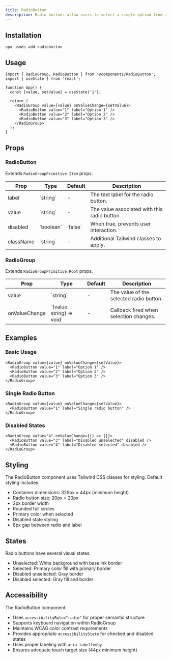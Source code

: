 ```yaml
---
title: RadioButton
description: Radio buttons allow users to select a single option from a list of choices.
---
```


<DemoButton href="https://usmds-showcase.expo.app/components/radiobutton"/>

## Installation

```package-install
npx usmds add radiobutton
```

## Usage

```tsx
import { RadioGroup, RadioButton } from '@components/RadioButton';
import { useState } from 'react';

function App() {
  const [value, setValue] = useState('1');

  return (
    <RadioGroup value={value} onValueChange={setValue}>
      <RadioButton value="1" label="Option 1" />
      <RadioButton value="2" label="Option 2" />
      <RadioButton value="3" label="Option 3" />
    </RadioGroup>
  );
}
```

## Props

### RadioButton

Extends `RadioGroupPrimitive.Item` props.

<table>
  <thead>
    <tr>
      <th>Prop</th>
      <th>Type</th>
      <th>Default</th>
      <th>Description</th>
    </tr>
  </thead>
  <tbody>
    <tr>
      <td>label</td>
      <td>`string`</td>
      <td>-</td>
      <td>The text label for the radio button.</td>
    </tr>
    <tr>
      <td>value</td>
      <td>`string`</td>
      <td>-</td>
      <td>The value associated with this radio button.</td>
    </tr>
    <tr>
      <td>disabled</td>
      <td>`boolean`</td>
      <td>`false`</td>
      <td>When true, prevents user interaction.</td>
    </tr>
    <tr>
      <td>className</td>
      <td>`string`</td>
      <td>-</td>
      <td>Additional Tailwind classes to apply.</td>
    </tr>
  </tbody>
</table>

### RadioGroup

Extends `RadioGroupPrimitive.Root` props.

<table>
  <thead>
    <tr>
      <th>Prop</th>
      <th>Type</th>
      <th>Default</th>
      <th>Description</th>
    </tr>
  </thead>
  <tbody>
    <tr>
      <td>value</td>
      <td>`string`</td>
      <td>-</td>
      <td>The value of the selected radio button.</td>
    </tr>
    <tr>
      <td>onValueChange</td>
      <td>`(value: string) => void`</td>
      <td>-</td>
      <td>Callback fired when selection changes.</td>
    </tr>
  </tbody>
</table>

## Examples

### Basic Usage

```tsx
<RadioGroup value={value} onValueChange={setValue}>
  <RadioButton value="1" label="Option 1" />
  <RadioButton value="2" label="Option 2" />
  <RadioButton value="3" label="Option 3" />
</RadioGroup>
```

### Single Radio Button

```tsx
<RadioGroup value={value} onValueChange={setValue}>
  <RadioButton value="1" label="Single radio button" />
</RadioGroup>
```

### Disabled States

```tsx
<RadioGroup value="4" onValueChange={() => {}}>
  <RadioButton value="3" label="Disabled unselected" disabled />
  <RadioButton value="4" label="Disabled selected" disabled />
</RadioGroup>
```

## Styling

The RadioButton component uses Tailwind CSS classes for styling. Default styling includes:

- Container dimensions: 329px × 44px (minimum height)
- Radio button size: 20px × 20px
- 2px border width
- Rounded full circles
- Primary color when selected
- Disabled state styling
- 8px gap between radio and label

## States

Radio buttons have several visual states:
- Unselected: White background with base ink border
- Selected: Primary color fill with primary border
- Disabled unselected: Gray border
- Disabled selected: Gray fill and border

## Accessibility

The RadioButton component:
- Uses `accessibilityRole="radio"` for proper semantic structure
- Supports keyboard navigation within RadioGroup
- Maintains WCAG color contrast requirements
- Provides appropriate `accessibilityState` for checked and disabled states
- Uses proper labeling with `aria-labelledby`
- Ensures adequate touch target size (44px minimum height)
